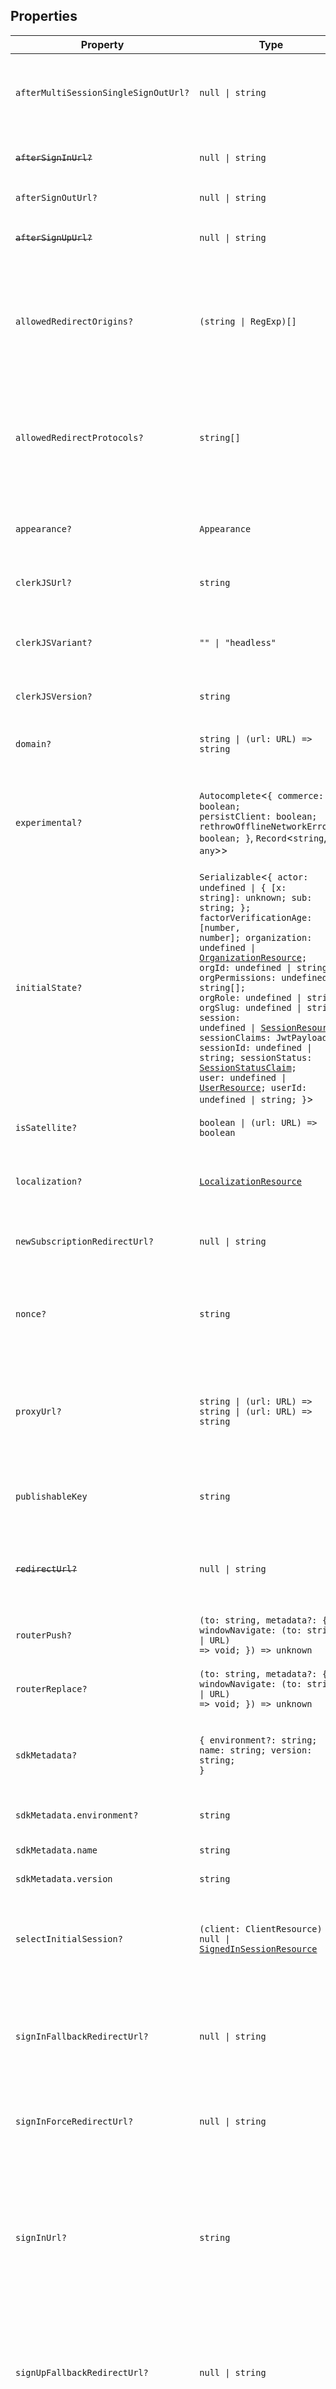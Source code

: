 ## Properties

| Property                                                                            | Type                                                                                                                                                                                                                                                                                                                                                                                                                                                                                                                                                                                                                                                                                                    | Description                                                                                                                                                                                                                                                                                                                                                                                                        |
| ----------------------------------------------------------------------------------- | ------------------------------------------------------------------------------------------------------------------------------------------------------------------------------------------------------------------------------------------------------------------------------------------------------------------------------------------------------------------------------------------------------------------------------------------------------------------------------------------------------------------------------------------------------------------------------------------------------------------------------------------------------------------------------------------------------- | ------------------------------------------------------------------------------------------------------------------------------------------------------------------------------------------------------------------------------------------------------------------------------------------------------------------------------------------------------------------------------------------------------------------ |
| <a id="aftermultisessionsinglesignouturl"></a> `afterMultiSessionSingleSignOutUrl?` | <code>null \| string</code>                                                                                                                                                                                                                                                                                                                                                                                                                                                                                                                                                                                                                                                                             | The full URL or path to navigate to after signing out the current user is complete. This option applies to [multi-session applications](/docs/guides/secure/session-options#multi-session-applications).                                                                                                                                                                                                           |
| <a id="aftersigninurl"></a> ~~`afterSignInUrl?`~~                                   | <code>null \| string</code>                                                                                                                                                                                                                                                                                                                                                                                                                                                                                                                                                                                                                                                                             | **Deprecated.** Use `signInFallbackRedirectUrl` or `signInForceRedirectUrl` instead.                                                                                                                                                                                                                                                                                                                               |
| <a id="aftersignouturl"></a> `afterSignOutUrl?`                                     | <code>null \| string</code>                                                                                                                                                                                                                                                                                                                                                                                                                                                                                                                                                                                                                                                                             | Full URL or path to navigate to after successful sign out.                                                                                                                                                                                                                                                                                                                                                         |
| <a id="aftersignupurl"></a> ~~`afterSignUpUrl?`~~                                   | <code>null \| string</code>                                                                                                                                                                                                                                                                                                                                                                                                                                                                                                                                                                                                                                                                             | **Deprecated.** Use `signUpFallbackRedirectUrl` or `signUpForceRedirectUrl` instead.                                                                                                                                                                                                                                                                                                                               |
| <a id="allowedredirectorigins"></a> `allowedRedirectOrigins?`                       | <code>(string \| RegExp)[]</code>                                                                                                                                                                                                                                                                                                                                                                                                                                                                                                                                                                                                                                                                       | An optional array of domains to validate user-provided redirect URLs against. If no match is made, the redirect is considered unsafe and the default redirect will be used with a warning logged in the console.                                                                                                                                                                                                   |
| <a id="allowedredirectprotocols"></a> `allowedRedirectProtocols?`                   | <code>string[]</code>                                                                                                                                                                                                                                                                                                                                                                                                                                                                                                                                                                                                                                                                                   | An optional array of protocols to validate user-provided redirect URLs against. If no match is made, the redirect is considered unsafe and the default redirect will be used with a warning logged in the console.                                                                                                                                                                                                 |
| <a id="appearance"></a> `appearance?`                                               | `Appearance`                                                                                                                                                                                                                                                                                                                                                                                                                                                                                                                                                                                                                                                                                            | Optional object to style your components. Will only affect [Clerk Components](/docs/reference/components/overview) and not [Account Portal](/docs/guides/customizing-clerk/account-portal) pages.                                                                                                                                                                                                                  |
| <a id="clerkjsurl"></a> `clerkJSUrl?`                                               | `string`                                                                                                                                                                                                                                                                                                                                                                                                                                                                                                                                                                                                                                                                                                | The URL that `@clerk/clerk-js` should be hot-loaded from.                                                                                                                                                                                                                                                                                                                                                          |
| <a id="clerkjsvariant"></a> `clerkJSVariant?`                                       | <code>"" \| "headless"</code>                                                                                                                                                                                                                                                                                                                                                                                                                                                                                                                                                                                                                                                                           | If your web application only uses [Control Components](/docs/reference/components/overview#control-components), you can set this value to `'headless'` and load a minimal ClerkJS bundle for optimal page performance.                                                                                                                                                                                             |
| <a id="clerkjsversion"></a> `clerkJSVersion?`                                       | `string`                                                                                                                                                                                                                                                                                                                                                                                                                                                                                                                                                                                                                                                                                                | The npm version for `@clerk/clerk-js`.                                                                                                                                                                                                                                                                                                                                                                             |
| <a id="domain"></a> `domain?`                                                       | <code>string \| (url: URL) => string</code>                                                                                                                                                                                                                                                                                                                                                                                                                                                                                                                                                                                                                                                             | **Required if your application is a satellite application**. Sets the domain of the satellite application.                                                                                                                                                                                                                                                                                                         |
| <a id="experimental"></a> `experimental?`                                           | `Autocomplete`\<<code>\{ commerce: boolean; persistClient: boolean; rethrowOfflineNetworkErrors: boolean; \}</code>, `Record`\<`string`, `any`\>\>                                                                                                                                                                                                                                                                                                                                                                                                                                                                                                                                                      | Enable experimental flags to gain access to new features. These flags are not guaranteed to be stable and may change drastically in between patch or minor versions.                                                                                                                                                                                                                                               |
| <a id="initialstate"></a> `initialState?`                                           | `Serializable`\<<code>\{ actor: undefined \| \{ [x: string]: unknown; sub: string; \}; factorVerificationAge: \[number, number\]; organization: undefined \| [OrganizationResource](/docs/reference/javascript/organization); orgId: undefined \| string; orgPermissions: undefined \| string[]; orgRole: undefined \| string; orgSlug: undefined \| string; session: undefined \| [SessionResource](/docs/reference/javascript/session); sessionClaims: JwtPayload; sessionId: undefined \| string; sessionStatus: [SessionStatusClaim](/docs/reference/javascript/types/session-status); user: undefined \| [UserResource](/docs/reference/javascript/user); userId: undefined \| string; \}</code>\> | Provide an initial state of the Clerk client during server-side rendering. You don't need to set this value yourself unless you're [developing an SDK](/docs/guides/development/sdk-development/overview).                                                                                                                                                                                                         |
| <a id="issatellite"></a> `isSatellite?`                                             | <code>boolean \| (url: URL) => boolean</code>                                                                                                                                                                                                                                                                                                                                                                                                                                                                                                                                                                                                                                                           | A boolean that indicates whether the application is a satellite application.                                                                                                                                                                                                                                                                                                                                       |
| <a id="localization"></a> `localization?`                                           | [`LocalizationResource`](/docs/guides/customizing-clerk/localization)                                                                                                                                                                                                                                                                                                                                                                                                                                                                                                                                                                                                                                   | Optional object to localize your components. Will only affect [Clerk Components](/docs/reference/components/overview) and not [Account Portal](/docs/guides/customizing-clerk/account-portal) pages.                                                                                                                                                                                                               |
| <a id="newsubscriptionredirecturl"></a> `newSubscriptionRedirectUrl?`               | <code>null \| string</code>                                                                                                                                                                                                                                                                                                                                                                                                                                                                                                                                                                                                                                                                             | The URL to navigate to after the user completes the checkout and clicks the "Continue" button.                                                                                                                                                                                                                                                                                                                     |
| <a id="nonce"></a> `nonce?`                                                         | `string`                                                                                                                                                                                                                                                                                                                                                                                                                                                                                                                                                                                                                                                                                                | This nonce value will be passed through to the `@clerk/clerk-js` script tag. Use it to implement a [strict-dynamic CSP](/docs/guides/secure/best-practices/csp-headers#implementing-a-strict-dynamic-csp). Requires the `dynamic` prop to also be set.                                                                                                                                                             |
| <a id="proxyurl"></a> `proxyUrl?`                                                   | <code>string \| (url: URL) => string \| (url: URL) => string</code>                                                                                                                                                                                                                                                                                                                                                                                                                                                                                                                                                                                                                                     | **Required for applications that run behind a reverse proxy**. The URL that Clerk will proxy requests to. Can be either a relative path (`/__clerk`) or a full URL (`https://<your-domain>/__clerk`).                                                                                                                                                                                                              |
| <a id="publishablekey"></a> `publishableKey`                                        | `string`                                                                                                                                                                                                                                                                                                                                                                                                                                                                                                                                                                                                                                                                                                | The Clerk Publishable Key for your instance. This can be found on the [API keys](https://dashboard.clerk.com/last-active?path=api-keys) page in the Clerk Dashboard.                                                                                                                                                                                                                                               |
| <a id="redirecturl"></a> ~~`redirectUrl?`~~                                         | <code>null \| string</code>                                                                                                                                                                                                                                                                                                                                                                                                                                                                                                                                                                                                                                                                             | **Deprecated.** Use `signInFallbackRedirectUrl`, `signInForceRedirectUrl`, `signUpFallbackRedirectUrl`, or `signUpForceRedirectUrl` instead.                                                                                                                                                                                                                                                                       |
| <a id="routerpush"></a> `routerPush?`                                               | <code>(to: string, metadata?: \{ windowNavigate: (to: string \| URL) => void; \}) => unknown</code>                                                                                                                                                                                                                                                                                                                                                                                                                                                                                                                                                                                                     | A function which takes the destination path as an argument and performs a "push" navigation.                                                                                                                                                                                                                                                                                                                       |
| <a id="routerreplace"></a> `routerReplace?`                                         | <code>(to: string, metadata?: \{ windowNavigate: (to: string \| URL) => void; \}) => unknown</code>                                                                                                                                                                                                                                                                                                                                                                                                                                                                                                                                                                                                     | A function which takes the destination path as an argument and performs a "replace" navigation.                                                                                                                                                                                                                                                                                                                    |
| <a id="sdkmetadata"></a> `sdkMetadata?`                                             | <code>\{ environment?: string; name: string; version: string; \}</code>                                                                                                                                                                                                                                                                                                                                                                                                                                                                                                                                                                                                                                 | Contains information about the SDK that the host application is using. You don't need to set this value yourself unless you're [developing an SDK](/docs/guides/development/sdk-development/overview).                                                                                                                                                                                                             |
| `sdkMetadata.environment?`                                                          | `string`                                                                                                                                                                                                                                                                                                                                                                                                                                                                                                                                                                                                                                                                                                | Typically this will be the `NODE_ENV` that the SDK is currently running in.                                                                                                                                                                                                                                                                                                                                        |
| `sdkMetadata.name`                                                                  | `string`                                                                                                                                                                                                                                                                                                                                                                                                                                                                                                                                                                                                                                                                                                | The npm package name of the SDK.                                                                                                                                                                                                                                                                                                                                                                                   |
| `sdkMetadata.version`                                                               | `string`                                                                                                                                                                                                                                                                                                                                                                                                                                                                                                                                                                                                                                                                                                | The npm package version of the SDK.                                                                                                                                                                                                                                                                                                                                                                                |
| <a id="selectinitialsession"></a> `selectInitialSession?`                           | <code>(client: ClientResource) => null \| [SignedInSessionResource](/docs/reference/javascript/session)</code>                                                                                                                                                                                                                                                                                                                                                                                                                                                                                                                                                                                          | By default, the last signed-in session is used during client initialization. This option allows you to override that behavior, e.g. by selecting a specific session.                                                                                                                                                                                                                                               |
| <a id="signinfallbackredirecturl"></a> `signInFallbackRedirectUrl?`                 | <code>null \| string</code>                                                                                                                                                                                                                                                                                                                                                                                                                                                                                                                                                                                                                                                                             | The fallback URL to redirect to after the user signs in, if there's no `redirect_url` in the path already. It's recommended to use the [environment variable](/docs/guides/development/clerk-environment-variables#sign-in-and-sign-up-redirects) instead. Defaults to `'/'`.                                                                                                                                      |
| <a id="signinforceredirecturl"></a> `signInForceRedirectUrl?`                       | <code>null \| string</code>                                                                                                                                                                                                                                                                                                                                                                                                                                                                                                                                                                                                                                                                             | This URL will always be redirected to after the user signs in. It's recommended to use the [environment variable](/docs/guides/development/clerk-environment-variables#sign-in-and-sign-up-redirects) instead.                                                                                                                                                                                                     |
| <a id="signinurl"></a> `signInUrl?`                                                 | `string`                                                                                                                                                                                                                                                                                                                                                                                                                                                                                                                                                                                                                                                                                                | This URL will be used for any redirects that might happen and needs to point to your primary application on the client-side. This option is optional for production instances. **It is required to be set for a satellite application in a development instance**. It's recommended to use [the environment variable](/docs/guides/development/clerk-environment-variables#sign-in-and-sign-up-redirects) instead. |
| <a id="signupfallbackredirecturl"></a> `signUpFallbackRedirectUrl?`                 | <code>null \| string</code>                                                                                                                                                                                                                                                                                                                                                                                                                                                                                                                                                                                                                                                                             | The fallback URL to redirect to after the user signs up, if there's no `redirect_url` in the path already. It's recommended to use the [environment variable](/docs/guides/development/clerk-environment-variables#sign-in-and-sign-up-redirects) instead. Defaults to `'/'`.                                                                                                                                      |
| <a id="signupforceredirecturl"></a> `signUpForceRedirectUrl?`                       | <code>null \| string</code>                                                                                                                                                                                                                                                                                                                                                                                                                                                                                                                                                                                                                                                                             | This URL will always be redirected to after the user signs up. It's recommended to use the [environment variable](/docs/guides/development/clerk-environment-variables#sign-in-and-sign-up-redirects) instead.                                                                                                                                                                                                     |
| <a id="signupurl"></a> `signUpUrl?`                                                 | `string`                                                                                                                                                                                                                                                                                                                                                                                                                                                                                                                                                                                                                                                                                                | This URL will be used for any redirects that might happen and needs to point to your primary application on the client-side. This option is optional for production instances but **must be set for a satellite application in a development instance**. It's recommended to use [the environment variable](/docs/guides/development/clerk-environment-variables#sign-in-and-sign-up-redirects) instead.           |
| <a id="standardbrowser"></a> `standardBrowser?`                                     | `boolean`                                                                                                                                                                                                                                                                                                                                                                                                                                                                                                                                                                                                                                                                                               | By default, ClerkJS is loaded with the assumption that cookies can be set (browser setup). On native platforms this value must be set to `false`.                                                                                                                                                                                                                                                                  |
| <a id="supportemail"></a> `supportEmail?`                                           | `string`                                                                                                                                                                                                                                                                                                                                                                                                                                                                                                                                                                                                                                                                                                | Optional support email for display in authentication screens. Will only affect [Clerk Components](/docs/reference/components/overview) and not [Account Portal](/docs/guides/customizing-clerk/account-portal) pages.                                                                                                                                                                                              |
| <a id="taskurls"></a> `taskUrls?`                                                   | `Record`\<`"choose-organization"`, `string`\>                                                                                                                                                                                                                                                                                                                                                                                                                                                                                                                                                                                                                                                           | Customize the URL paths users are redirected to after sign-in or sign-up when specific session tasks need to be completed. When `undefined`, it uses Clerk's default task flow URLs. Defaults to `undefined`.                                                                                                                                                                                                      |
| <a id="telemetry"></a> `telemetry?`                                                 | <code>false \| \{ debug?: boolean; disabled?: boolean; perEventSampling?: boolean; \}</code>                                                                                                                                                                                                                                                                                                                                                                                                                                                                                                                                                                                                            | Controls whether or not Clerk will collect [telemetry data](/docs/guides/how-clerk-works/security/clerk-telemetry). If set to `debug`, telemetry events are only logged to the console and not sent to Clerk.                                                                                                                                                                                                      |
| <a id="touchsession"></a> `touchSession?`                                           | `boolean`                                                                                                                                                                                                                                                                                                                                                                                                                                                                                                                                                                                                                                                                                               | By default, the [Clerk Frontend API `touch` endpoint](/docs/reference/frontend-api/tag/Sessions#operation/touchSession) is called during page focus to keep the last active session alive. This option allows you to disable this behavior.                                                                                                                                                                        |
| <a id="waitlisturl"></a> `waitlistUrl?`                                             | `string`                                                                                                                                                                                                                                                                                                                                                                                                                                                                                                                                                                                                                                                                                                | The full URL or path to the waitlist page. If `undefined`, will redirect to the [Account Portal waitlist page](/docs/guides/customizing-clerk/account-portal#waitlist).                                                                                                                                                                                                                                            |
